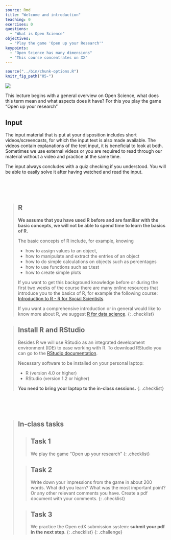 ```yaml
---
source: Rmd
title: "Welcome and introduction"
teaching: 0
exercises: 0
questions: 
  - "What is Open Science"
objectives: 
  - "Play the game 'Open up your Research'"
keypoints:
  - "Open Science has many dimensions"
  - "This course concentrates on XX"
---
```


```r
source("../bin/chunk-options.R")
knitr_fig_path("05-")
```

![]({{ page.root }}/fig/Repro_Kreislauf_horizontal_halb.png)


This lecture begins with  a general overview on Open Science, what does this term mean and what aspects does it have? For this you play the game "Open up your research"





## Input

The input material that is put at your disposition includes short videos/screencasts, for which the input text is also made available. The videos contain explanations of the text input, it is beneficial to look at both. Sometimes we use external videos or you are required to read through our material without a video and practice at the same time.

The input always concludes with a quiz checking if you understood. You will be able to easily solve it after having watched and read the input.


&nbsp;

&nbsp;

>## R
>
>**We assume that you have used R before and are familiar with the basic concepts, we will not be able to spend time to learn the basics of R.** 
>
>The basic concepts of R include, for example, knowing 
>
>- how to assign values to an object, 
>- how to manipulate and extract the entries of an object 
>- how to do simple calculations on objects such as percentages 
>- how to use functions such as t.test
>- how to create simple plots
>
>If you want to get this background knowledge before or during the first two weeks of the course there are many online resources that introduce you to the basics of R, for example the following course: [Introduction to R - R for Social Scientists](https://datacarpentry.org/r-socialsci/01-intro-to-r/index.html).
>
If you want a comprehensive introduction or in general would like to know more about R, we suggest [R for data science](https://r4ds.had.co.nz/index.html).
{: .checklist}


>## Install R and RStudio
>
Besides R we will use RStudio as an integrated development environment (IDE) to ease working with R. To download RStudio you can go to the [RStudio documentation](https://www.rstudio.com/products/rstudio/download/#download).
>
Necessary software to be installed on your personal laptop:
>
- R (version 4.0 or higher)
- RStudio (version 1.2 or higher)
>
>**You need to bring your laptop to the in-class sessions.**
{: .checklist}


&nbsp;

&nbsp;


>## In-class tasks
>
>>## Task 1
>>We play the game "Open up your research"
>{: .checklist}
>
>
>>## Task 2
>>Write down your impressions from the game in about 200 words. What did you learn? 
>>What was the most important point? Or any other relevant comments you have. 
>>Create a pdf document with your comments.
>{: .checklist}
>
>
>>## Task 3
>>We practice the Open edX submission system: **submit your pdf in the next step**. 
>{: .checklist}
{: .challenge}







